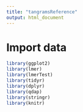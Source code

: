 ```yaml
---
title: "tangramsReference"
output: html_document
---
```


# Import data

```r
library(ggplot2)
library(lmer)
library(lmerTest)
library(tidyr)
library(dplyr)
library(qdap)
library(stringr)
library(knitr)


```
